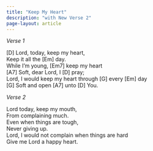 ```yaml
---
title: "Keep My Heart"
description: "with New Verse 2"
page-layout: article
---
```


<div class="song">

*Verse 1*

[D] Lord, today, keep my heart,  
Keep it all the [Em] day.  
While I'm young, [Em7] keep my heart  
[A7] Soft, dear Lord, I [D] pray;  
Lord, I would keep my heart through [G] every [Em] day  
[G] Soft and open [A7] unto [D] You.

*Verse 2*

Lord today, keep my mouth,  
From complaining much.  
Even when things are tough,  
Never giving up.  
Lord, I would not complain when things are hard  
Give me Lord a happy heart.

</div>
